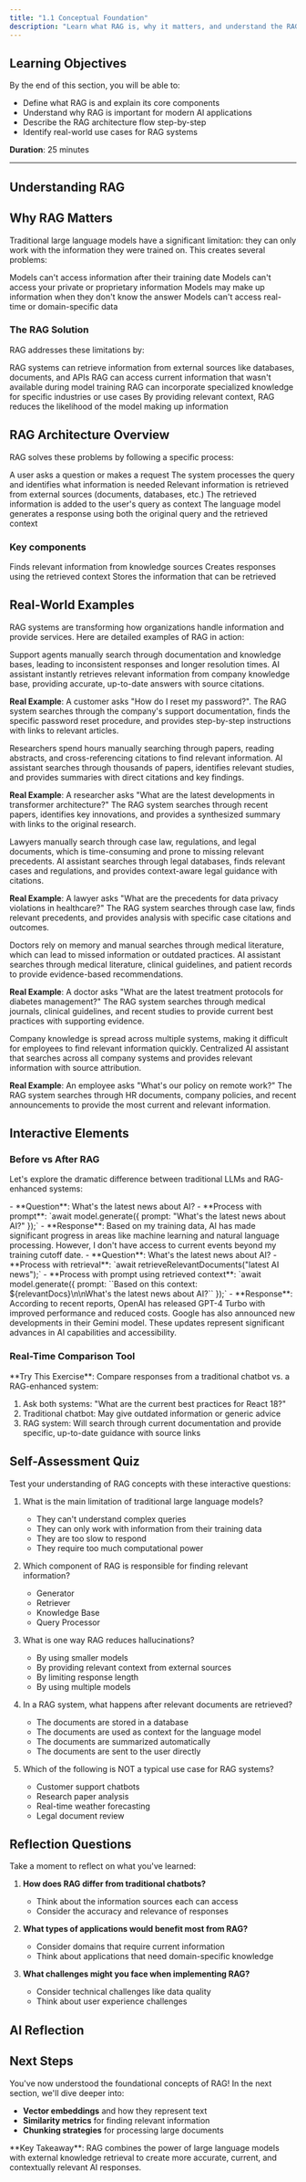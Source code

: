 ```yaml
---
title: "1.1 Conceptual Foundation"
description: "Learn what RAG is, why it matters, and understand the RAG architecture flow. Explore real-world examples and limitations of traditional LLMs."
---
```



## Learning Objectives

By the end of this section, you will be able to:

- Define what RAG is and explain its core components
- Understand why RAG is important for modern AI applications
- Describe the RAG architecture flow step-by-step
- Identify real-world use cases for RAG systems

<Info>**Duration**: 25 minutes</Info>

---

## Understanding RAG

<WhatIsRag />

## Why RAG Matters

Traditional large language models have a significant limitation: they can only work with the information they were trained on. This creates several problems:

<Columns cols={2}>
  <Card title="Knowledge Cutoff" icon="calendar">
    Models can't access information after their training date
  </Card>
  <Card title="No Personal Data" icon="user">
    Models can't access your private or proprietary information
  </Card>
</Columns>
<Columns cols={2}>
  <Card title="Hallucinations" icon="cloud">
    Models may make up information when they don't know the answer
  </Card>
  <Card title="Limited Context" icon="database">
    Models can't access real-time or domain-specific data
  </Card>
</Columns>

### The RAG Solution

RAG addresses these limitations by:

<Steps>
  <Step title="External Knowledge Access">
    RAG systems can retrieve information from external sources like databases,
    documents, and APIs
  </Step>
  <Step title="Real-time Information">
    RAG can access current information that wasn't available during model
    training
  </Step>
  <Step title="Domain-specific Knowledge">
    RAG can incorporate specialized knowledge for specific industries or use
    cases
  </Step>
  <Step title="Reduced Hallucinations">
    By providing relevant context, RAG reduces the likelihood of the model
    making up information
  </Step>
</Steps>

## RAG Architecture Overview

RAG solves these problems by following a specific process:

<Steps>
  <Step title="User Query">A user asks a question or makes a request</Step>
  <Step title="Query Processing">
    The system processes the query and identifies what information is needed
  </Step>
  <Step title="Information Retrieval">
    Relevant information is retrieved from external sources (documents,
    databases, etc.)
  </Step>
  <Step title="Context Augmentation">
    The retrieved information is added to the user's query as context
  </Step>
  <Step title="Response Generation">
    The language model generates a response using both the original query and
    the retrieved context
  </Step>
</Steps>

<MDXImage
  srcLight="/images/rag-architecture-light.png"
  srcDark="/images/rag-architecture-dark.png"
  width={800}
  height={400}
  alt="RAG Architecture Flow Diagram"
/>

### Key components

<Columns cols={3}>
  <Card title="Retriever" icon="folder-search">
    Finds relevant information from knowledge sources
  </Card>
  <Card title="Generator" icon="bot">
    Creates responses using the retrieved context
  </Card>
  <Card title="Knowledge Base" icon="database">
    Stores the information that can be retrieved
  </Card>
</Columns>

## Real-World Examples

RAG systems are transforming how organizations handle information and provide services. Here are detailed examples of RAG in action:

<AccordionGroup>
<Accordion title="Customer Support & Help Desks">
<Columns cols={2}>
  <Card title="Traditional Approach" icon="user">
    Support agents manually search through documentation and knowledge bases,
    leading to inconsistent responses and longer resolution times.
  </Card>
  <Card title="RAG-Enhanced Support" icon="books">
    AI assistant instantly retrieves relevant information from company knowledge
    base, providing accurate, up-to-date answers with source citations.
  </Card>
</Columns>

**Real Example**: A customer asks "How do I reset my password?". The RAG system searches through the company's support documentation, finds the specific password reset procedure, and provides step-by-step instructions with links to relevant articles.

</Accordion>

<Accordion title="Research & Academic Applications">
<Columns cols={2}>
  <Card title="Manual Research" icon="search">
    Researchers spend hours manually searching through papers, reading
    abstracts, and cross-referencing citations to find relevant information.
  </Card>
  <Card title="RAG Research Assistant" icon="book">
    AI assistant searches through thousands of papers, identifies relevant
    studies, and provides summaries with direct citations and key findings.
  </Card>
</Columns>

**Real Example**: A researcher asks "What are the latest developments in transformer architecture?" The RAG system searches through recent papers, identifies key innovations, and provides a synthesized summary with links to the original research.

</Accordion>

<Accordion title="Legal & Compliance">
<Columns cols={2}>
  <Card title="Manual Document Review" icon="file-text">
    Lawyers manually search through case law, regulations, and legal documents,
    which is time-consuming and prone to missing relevant precedents.
  </Card>
  <Card title="RAG Legal Assistant" icon="scale">
    AI assistant searches through legal databases, finds relevant cases and
    regulations, and provides context-aware legal guidance with citations.
  </Card>
</Columns>

**Real Example**: A lawyer asks "What are the precedents for data privacy violations in healthcare?" The RAG system searches through case law, finds relevant precedents, and provides analysis with specific case citations and outcomes.

</Accordion>

<Accordion title="Healthcare & Medical">
<Columns cols={2}>
  <Card title="Traditional Diagnosis" icon="stethoscope">
    Doctors rely on memory and manual searches through medical literature, which
    can lead to missed information or outdated practices.
  </Card>
  <Card title="RAG Medical Assistant" icon="heart">
    AI assistant searches through medical literature, clinical guidelines, and
    patient records to provide evidence-based recommendations.
  </Card>
</Columns>

**Real Example**: A doctor asks "What are the latest treatment protocols for diabetes management?" The RAG system searches through medical journals, clinical guidelines, and recent studies to provide current best practices with supporting evidence.

</Accordion>

<Accordion title="Enterprise Knowledge Management">
<Columns cols={2}>
  <Card title="Scattered Information" icon="folder">
    Company knowledge is spread across multiple systems, making it difficult for
    employees to find relevant information quickly.
  </Card>
  <Card title="RAG Knowledge Hub" icon="database">
    Centralized AI assistant that searches across all company systems and
    provides relevant information with source attribution.
  </Card>
</Columns>

**Real Example**: An employee asks "What's our policy on remote work?" The RAG system searches through HR documents, company policies, and recent announcements to provide the most current and relevant information.

</Accordion>
</AccordionGroup>

## Interactive Elements

### Before vs After RAG

Let's explore the dramatic difference between traditional LLMs and RAG-enhanced systems:

<Columns cols={2}>
  <Card title="Traditional LLM Response">
    - **Question**: What's the latest news about AI?
    - **Process with prompt**: `await model.generate({ prompt: "What's the latest news about AI?" });`
    - **Response**: Based on my training data, AI has made significant progress in areas like machine learning and natural language processing. However, I don't have access to current events beyond my training cutoff date.
  </Card>
  <Card title="RAG-Enhanced Response">
    - **Question**: What's the latest news about AI?
    - **Process with retrieval**: `await retrieveRelevantDocuments("latest AI news");`
    - **Process with prompt using retrieved context**:  `await model.generate({ prompt: ``Based on this context: ${relevantDocs}\n\nWhat's the latest news about AI?`` });`
    - **Response**: According to recent reports, OpenAI has released GPT-4 Turbo with improved performance and reduced costs. Google has also announced new developments in their Gemini model. These updates represent significant advances in AI capabilities and accessibility.
  </Card>
</Columns>

### Real-Time Comparison Tool

<Check>
  **Try This Exercise**: Compare responses from a traditional chatbot vs. a RAG-enhanced system:

1. Ask both systems: "What are the current best practices for React 18?"
2. Traditional chatbot: May give outdated information or generic advice
3. RAG system: Will search through current documentation and provide specific, up-to-date guidance with source links

</Check>

## Self-Assessment Quiz

Test your understanding of RAG concepts with these interactive questions:

1. What is the main limitation of traditional large language models?

   - They can't understand complex queries
   - They can only work with information from their training data
   - They are too slow to respond
   - They require too much computational power

2. Which component of RAG is responsible for finding relevant information?

   - Generator
   - Retriever
   - Knowledge Base
   - Query Processor

3. What is one way RAG reduces hallucinations?

   - By using smaller models
   - By providing relevant context from external sources
   - By limiting response length
   - By using multiple models

4. In a RAG system, what happens after relevant documents are retrieved?

   - The documents are stored in a database
   - The documents are used as context for the language model
   - The documents are summarized automatically
   - The documents are sent to the user directly

5. Which of the following is NOT a typical use case for RAG systems?
   - Customer support chatbots
   - Research paper analysis
   - Real-time weather forecasting
   - Legal document review

## Reflection Questions

Take a moment to reflect on what you've learned:

1. **How does RAG differ from traditional chatbots?**

   - Think about the information sources each can access
   - Consider the accuracy and relevance of responses

2. **What types of applications would benefit most from RAG?**

   - Consider domains that require current information
   - Think about applications that need domain-specific knowledge

3. **What challenges might you face when implementing RAG?**
   - Consider technical challenges like data quality
   - Think about user experience challenges

## AI Reflection

<AIPromptReflection
  question="What are practical examples where you can use RAG in the manufacturing industry?"
  chatgptButtonText="Ask ChatGPT"
  claudeButtonText="Ask Claude"
/>

## Next Steps

You've now understood the foundational concepts of RAG! In the next section, we'll dive deeper into:

- **Vector embeddings** and how they represent text
- **Similarity metrics** for finding relevant information
- **Chunking strategies** for processing large documents

<Info>
  **Key Takeaway**: RAG combines the power of large language models with
  external knowledge retrieval to create more accurate, current, and
  contextually relevant AI responses.
</Info>
